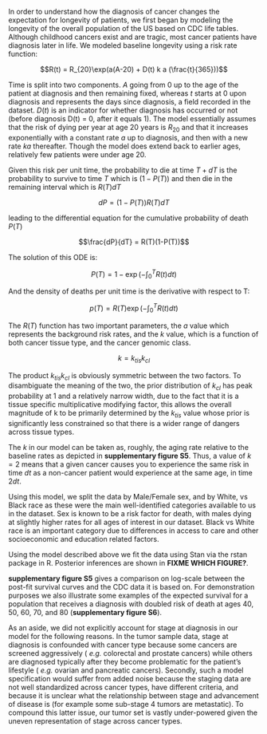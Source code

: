 
In order to understand how the diagnosis of cancer changes the expectation for
longevity of patients, we first began by modeling the longevity of the overall
population of the US based on CDC life tables. Although childhood cancers exist
and are tragic, most cancer patients have diagnosis later in life. We modeled
baseline longevity using a risk rate function:

$$R(t) = R_{20}\exp(a(A-20) + D(t) k a (\frac{t}{365}))$$ 

Time is split into two components. $A$ going from 0 up to the age of the patient
at diagnosis and then remaining fixed, whereas $t$ starts at 0 upon diagnosis
and represents the days since diagnosis, a field recorded in the dataset. $D(t)$
is an indicator for whether diagnosis has occurred or not (before diagnosis D(t)
= 0, after it equals 1). The model essentially assumes that the risk of dying
per year at age 20 years is $R_{20}$ and that it increases exponentially with a
constant rate $a$ up to diagnosis, and then with a new rate $ka$
thereafter. Though the model does extend back to earlier ages, relatively few
patients were under age 20.

Given this risk per unit time, the probability to die at time $T+dT$ is the
probability to survive to time $T$ which is $(1-P(T))$ and then die in the
remaining interval which is $R(T)dT$

$$dP = (1-P(T)) R(T) dT$$

leading to the differential equation for the cumulative probability of death
$P(T)$

$$\frac{dP}{dT} = R(T)(1-P(T))$$

The solution of this ODE is:

$$P(T) = 1 - \exp(-\int_0^T R(t) dt)$$

And the density of deaths per unit time is the derivative with respect to T:

$$p(T) = R(T) \exp(-\int_0^T R(t)dt)$$

The $R(T)$ function has two important parameters, the $a$ value which represents
the background risk rates, and the $k$ value, which is a function of both cancer
tissue type, and the cancer genomic class.

$$k = k_{tis} k_{cl}$$

The product $k_{tis}k_{cl}$ is obviously symmetric between the two factors. To
disambiguate the meaning of the two, the prior distribution of $k_{cl}$ has peak
probability at 1 and a relatively narrow width, due to the fact that it is a
tissue specific multiplicative modifying factor, this allows the overall
magnitude of k to be primarily determined by the $k_{tis}$ value whose prior is
significantly less constrained so that there is a wider range of dangers across
tissue types.

The $k$ in our model can be taken as, roughly, the aging rate relative to the
baseline rates as depicted in **supplementary figure S5**. Thus, a value of
$k=2$ means that a given cancer causes you to experience the same risk in time
$dt$ as a non-cancer patient would experience at the same age, in time $2dt$.

Using this model, we split the data by Male/Female sex, and by White, vs Black
race as these were the main well-identified categories available to us in the
dataset. Sex is known to be a risk factor for death, with males dying at
slightly higher rates for all ages of interest in our dataset. Black vs White
race is an important category due to differences in access to care and other
socioeconomic and education related factors.

Using the model described above we fit the data using Stan via the rstan package
in R. Posterior inferences are shown in **FIXME WHICH FIGURE?**.

**supplementary figure S5** gives a comparison on log-scale between the post-fit
survival curves and the CDC data it is based on. For demonstration purposes we
also illustrate some examples of the expected survival for a population that
receives a diagnosis with doubled risk of death at ages 40, 50, 60, 70, and 80
(**supplementary figure S6**).

As an aside, we did not explicitly account for stage at diagnosis in our model
for the following reasons. In the tumor sample data, stage at diagnosis is
confounded with cancer type because some cancers are screened aggressively (
_e.g._ colorectal and prostate cancers) while others are diagnosed typically
after they become problematic for the patient's lifestyle ( _e.g._ ovarian and
pancreatic cancers). Secondly, such a model specification would suffer from
added noise because the staging data are not well standardized across cancer
types, have different criteria, and because it is unclear what the relationship
between stage and advancement of disease is (for example some sub-stage 4 tumors
are metastatic). To compound this latter issue, our tumor set is vastly
under-powered given the uneven representation of stage across cancer types.
